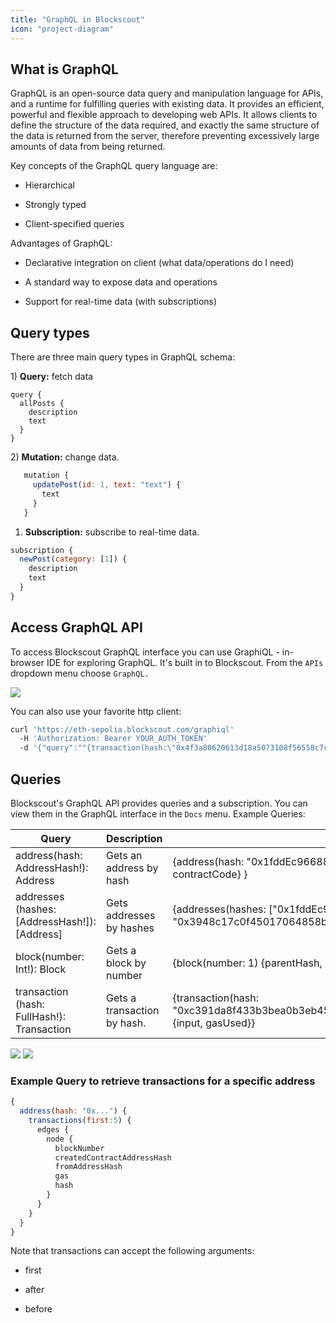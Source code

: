 ```yaml
---
title: "GraphQL in Blockscout"
icon: "project-diagram"
---
```


## **What is GraphQL**

GraphQL is an open-source data query and manipulation language for APIs, and a runtime for fulfilling queries with existing data. It provides an efficient, powerful and flexible approach to developing web APIs. It allows clients to define the structure of the data required, and exactly the same structure of the data is returned from the server, therefore preventing excessively large amounts of data from being returned.

Key concepts of the GraphQL query language are:

* Hierarchical

* Strongly typed

* Client-specified queries

Advantages of GraphQL:

* Declarative integration on client (what data/operations do I need)

* A standard way to expose data and operations

* Support for real-time data (with subscriptions)

## **Query types**

There are three main query types in GraphQL schema:

1\) **Query:** fetch data

```
query {
  allPosts {
    description
    text
  }
}
```

2\) **Mutation:** change data.

```javascript
   mutation {
     updatePost(id: 1, text: "text") {
       text
     }
   }
```

1. **Subscription:** subscribe to real-time data.

```javascript
subscription {
  newPost(category: [1]) {
    description
    text
  }
}
```

## **Access GraphQL API**

To access Blockscout GraphQL interface you can use GraphiQL - in-browser IDE for exploring GraphQL. It's built in to Blockscout. From the `APIs` dropdown menu choose `GraphQL.`

<Frame caption="">
  <img src="/images/e05b6ff7-image.jpeg" />
</Frame>

You can also use your favorite http client:

```sh
curl 'https://eth-sepolia.blockscout.com/graphiql'
  -H 'Authorization: Bearer YOUR_AUTH_TOKEN'
  -d '{"query":""{transaction(hash:\"0x4f3a80620613d18a5073108f56558c7cbf0020c8ccb1acbad2c1f1fe3714e5ce\"){blockNumbertoAddressHashfromAddressHashcreatedContractAddressHashvaluestatusnoncehasherrorgasgasPricegasUsedcumulativeGasUsedidindexinputrsv}}""}'
```

## **Queries**

Blockscout's GraphQL API provides queries and a subscription. You can view them in the GraphQL interface in the `Docs` menu. Example Queries:

| Query                                           | Description                 | Example                                                                                                                                    |
| ----------------------------------------------- | --------------------------- | ------------------------------------------------------------------------------------------------------------------------------------------ |
| address(hash: AddressHash!): Address            | Gets an address by hash     | \{address(hash: "0x1fddEc96688e0538A316C64dcFd211c491ECf0d8") \{hash, contractCode} }                                                      |
| addresses (hashes: \[AddressHash!]): \[Address] | Gets addresses by hashes    | \{addresses(hashes: \["0x1fddEc96688e0538A316C64dcFd211c491ECf0d8", "0x3948c17c0f45017064858b8352580267a85a762c"]) \{hash, contractCode} } |
| block(number: Int!): Block                      | Gets a block by number      | \{block(number: 1) \{parentHash, size, nonce}}                                                                                             |
| transaction (hash: FullHash!): Transaction      | Gets a transaction by hash. | \{transaction(hash: "0xc391da8f433b3bea0b3eb45da40fdd194c7a0e07d1b5ad656bf98940f80a6cf6") \{input, gasUsed}}                               |

<Frame caption="Open Documentation Explorer">
  <img src="/images/22474e96-image.jpeg" />
</Frame>

<Frame caption="Doc explorer open">
  <img src="/images/99ffbb30-image.jpeg" />
</Frame>

### Example Query to retrieve transactions for a specific address

```javascript
{
  address(hash: "0x...") {
    transactions(first:5) {
      edges {
        node {
          blockNumber
          createdContractAddressHash
          fromAddressHash
          gas
          hash
        }
      }
    }
  }
}
```

Note that transactions can accept the following arguments:

* first

* after

* before


